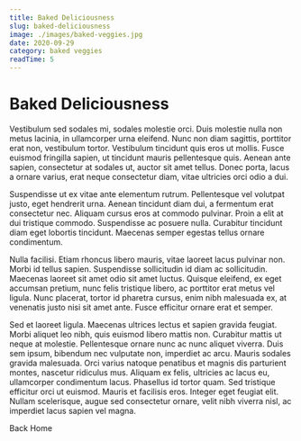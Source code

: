 ```yaml
---
title: Baked Deliciousness
slug: baked-deliciousness
image: ./images/baked-veggies.jpg
date: 2020-09-29
category: baked veggies
readTime: 5
---
```



<Global styles={GlobalStyles} />

<Layout>


<PostStyles>


# Baked Deliciousness

Vestibulum sed sodales mi, sodales molestie orci. Duis molestie nulla non metus lacinia, in ullamcorper urna eleifend. Nunc non diam sagittis, porttitor erat non, vestibulum tortor. Vestibulum tincidunt quis eros ut mollis. Fusce euismod fringilla sapien, ut tincidunt mauris pellentesque quis. Aenean ante sapien, consectetur at sodales ut, auctor sit amet tellus. Donec porta, lacus a ornare varius, erat neque consectetur diam, vitae ultricies orci odio a dui.

Suspendisse ut ex vitae ante elementum rutrum. Pellentesque vel volutpat justo, eget hendrerit urna. Aenean tincidunt diam dui, a fermentum erat consectetur nec. Aliquam cursus eros at commodo pulvinar. Proin a elit at dui tristique commodo. Suspendisse ac posuere nulla. Curabitur tincidunt diam eget lobortis tincidunt. Maecenas semper egestas tellus ornare condimentum.

Nulla facilisi. Etiam rhoncus libero mauris, vitae laoreet lacus pulvinar non. Morbi id tellus sapien. Suspendisse sollicitudin id diam ac sollicitudin. Maecenas laoreet sit amet odio sit amet luctus. Quisque eleifend, ex eget accumsan pretium, nunc felis tristique libero, ac porttitor erat metus vel ligula. Nunc placerat, tortor id pharetra cursus, enim nibh malesuada ex, at venenatis justo nisi sit amet ante. Fusce efficitur ornare erat et semper.

Sed et laoreet ligula. Maecenas ultrices lectus et sapien gravida feugiat. Morbi aliquet leo nibh, quis euismod libero mattis non. Curabitur mattis ut neque at molestie. Pellentesque ornare nunc ac nunc aliquet viverra. Duis sem ipsum, bibendum nec vulputate non, imperdiet ac arcu. Mauris sodales gravida malesuada. Orci varius natoque penatibus et magnis dis parturient montes, nascetur ridiculus mus. Aliquam ex felis, ultricies ac lacus eu, ullamcorper condimentum lacus. Phasellus id tortor quam. Sed tristique efficitur orci ut euismod. Mauris et facilisis eros. Integer eget feugiat elit. Nullam scelerisque, augue sed consectetur ornare, velit nibh viverra nisl, ac imperdiet lacus sapien vel magna.

<Link to="/" className="btn btn-center">
  Back Home
</Link>

</PostStyles>


</Layout>

